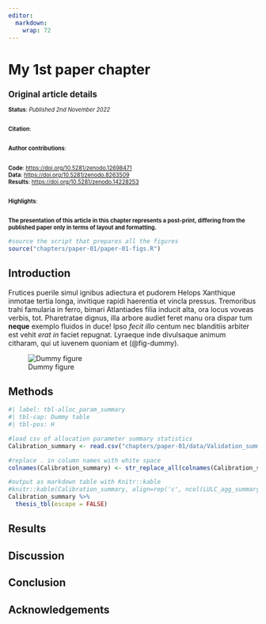 ```yaml
---
editor: 
  markdown: 
    wrap: 72
---
```


# My 1st paper chapter {#sec-paper_chap}

\newpage

\thispagestyle{empty}
<!--remove header and page number from the callout page -->

::: {.callout-note appearance="default" style="font-size: 0.8em;"}
## **Original article details**

\preto\fullcite{\AtNextCite{\defcounter{maxnames}{99}}}

**Status**: *Published 2nd November 2022*

\
**Citation**: \fullcite{black2024}

\
**Author contributions**: \small
\credit{Benjamin Black}{Conceptualization, Data curation, Investigation, Formal analysis, Project administration, Methodology, Software, Writing -- original draft, Writing -- review \& editing}
\credit{Antoine Adde}{Data curation, Formal analysis, Software, Resources}
\credit{Daniel Farinotti}{Data curation, Formal analysis, Writing -- review \& editing}
\credit{Antoine Guisan}{Writing -- review \& Editing, Supervision}
\credit{Nathan Külling}{Data curation, Formal analysis, Resources}
\credit{Manuel Kurmann}{Data curation, Formal analysis, Methodology}
\credit{Caroline Martin}{Data curation, Formal analysis, Resources}
\credit{Paula Mayer}{Resources, Investigation, Visualisation}
\credit{Sven-Erik Rabe}{Resources, Investigation}
\credit{Jan Streit}{Data curation, Analysis, Methodology}
\credit{Harry Zekollari}{Data curation, Analysis, Writing -- review \& editing}
\credit{Adrienne Grêt-Regamey}{Supervision, Project administration, Writing -- review \& editing}
\insertcredits \resetcredits

\
**Code**: <https://doi.org/10.5281/zenodo.12698471>\
**Data**: <https://doi.org/10.5281/zenodo.8263509>\
**Results**: <https://doi.org/10.5281/zenodo.14228253>

\
**Highlights**:

\begin{itemize}
  \item Quippe eum plumas magnum effecta ut regna
  \item Ferro ab turres desiluit eadem vocibus
  \item Tenebat arma
  \item Pars devolvere humum
\end{itemize}

\
**The presentation of this article in this chapter represents a
post-print, differing from the published paper only in terms of layout
and formatting.**
:::

```r
#source the script that prepares all the figures
source("chapters/paper-01/paper-01-figs.R")
```

\newpage

## Introduction {#sec-introduction}

Frutices puerile simul ignibus adiectura et pudorem Helops Xanthique
inmotae tertia longa, invitique rapidi haerentia et vincla pressus.
Tremoribus trahi famularia in ferro, bimari Atlantiades filia inducit
alta, ora locus voveas verbis, tot. Pharetratae dignus, illa arbore
audiet feret manu ora dispar tum **neque** exemplo fluidos in duce! Ipso
*fecit illo* centum nec blanditiis arbiter est vehit *erat in* faciet
repugnat. Lyraeque inde divulsaque animum citharam, qui ut iuvenem
quoniam et (@fig-dummy).

![Dummy figure](figures/dummy_plot.png){#fig-dummy} 

## Methods {#sec-methods}

```r
#| label: tbl-alloc_param_summary
#| tbl-cap: Dummy table
#| tbl-pos: H

#load csv of allocation parameter summary statistics
Calibration_summary <- read.csv("chapters/paper-01/data/Validation_summary.csv")

#replace . in column names with white space
colnames(Calibration_summary) <- str_replace_all(colnames(Calibration_summary), "\\.", " ")

#output as markdown table with Knitr::kable
#knitr::kable(Calibration_summary, align=rep('c', ncol(LULC_agg_summary)), format = "markdown")
Calibration_summary %>% 
  thesis_tbl(escape = FALSE)
```

## Results {#sec-results}

## Discussion {#sec-discussion}

## Conclusion {#sec-conclusion}

## Acknowledgements {#sec-acknowledgements}
